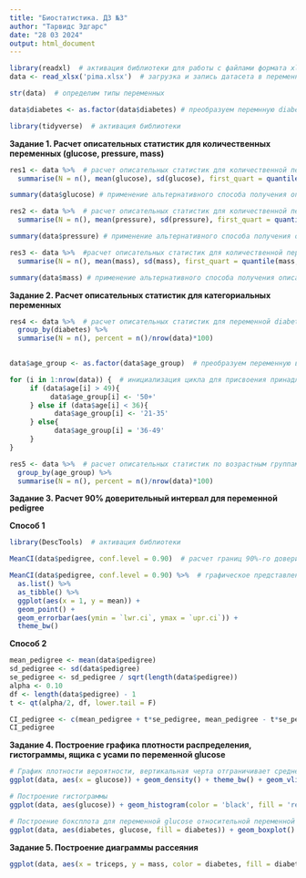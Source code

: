---
title: "Биостатистика. ДЗ №3"
author: "Тарвидс Эдгарс"
date: "28 03 2024"
output: html_document
---

```{r}
library(readxl)  # активация библиотеки для работы с файлами формата xl
data <- read_xlsx('pima.xlsx')  # загрузка и запись датасета в переменную

```

```{r}
str(data)  # определим типы переменных
```
```{r}
data$diabetes <- as.factor(data$diabetes) # преобразуем перемнную diabetes в факторный тип
```


```{r}
library(tidyverse)  # активация библиотеки
```


**Задание 1. Расчет описательных статистик для количественных переменных (glucose, pressure, mass)**

```{r}
res1 <- data %>%  # расчет описательных статистик для количественной переменной glucose
  summarise(N = n(), mean(glucose), sd(glucose), first_quart = quantile(glucose, probs = 0.25), third_quart = quantile(glucose, probs = 0.75), min(glucose), max(glucose))
```

```{r}
summary(data$glucose) # применение альтернативного способа получения описательных статистик
```


```{r}
res2 <- data %>%  # расчет описательных статистик для количественной переменной pressure
  summarise(N = n(), mean(pressure), sd(pressure), first_quart = quantile(pressure, probs = 0.25), third_quart = quantile(pressure, probs = 0.75), min(pressure), max(pressure))
```

```{r}
summary(data$pressure) # применение альтернативного способа получения описательных статистик
```


```{r}
res3 <- data %>%  #расчет описательных статистик для количественной переменной mass
  summarise(N = n(), mean(mass), sd(mass), first_quart = quantile(mass, probs = 0.25), third_quart = quantile(mass, probs = 0.75), min(mass), max(mass))
```

```{r}
summary(data$mass) # применение альтернативного способа получения описательных статистик
```

**Задание 2. Расчет описательных статистик для категориальных переменных**

```{r}
res4 <- data %>%  # расчет описательных статистик для переменной diabetes (N - абсолютная частота, percent- относительная частота)
  group_by(diabetes) %>%
  summarise(N = n(), percent = n()/nrow(data)*100)
  
```

```{r}
data$age_group <- as.factor(data$age_group)  # преобразуем переменную в факторный тип
```


```{r}
for (i in 1:nrow(data)) {  # инициализация цикла для присвоения принадлежности к конкретной возрастной группе
     if (data$age[i] > 49){
          data$age_group[i] <- '50+'
     } else if (data$age[i] < 36){
           data$age_group[i] <- '21-35'
     } else{ 
           data$age_group[i] = '36-49'
     }
}
```

```{r}
res5 <- data %>%  # расчет описательных статистик по возрастным группам
  group_by(age_group) %>%
  summarise(N = n(), percent = n()/nrow(data)*100)
```


**Задание 3. Расчет 90% доверительный интервал для переменной pedigree**

**Способ 1**

```{r}
library(DescTools)  # активация библиотеки
```
```{r}
MeanCI(data$pedigree, conf.level = 0.90)  # расчет границ 90%-го доверительного интервала
```
```{r}
MeanCI(data$pedigree, conf.level = 0.90) %>%  # графическое представление 90%-го доверительного интервала
  as.list() %>%
  as_tibble() %>%
  ggplot(aes(x = 1, y = mean)) +
  geom_point() +
  geom_errorbar(aes(ymin = `lwr.ci`, ymax = `upr.ci`)) +
  theme_bw()
```
**Способ 2**

```{r}
mean_pedigree <- mean(data$pedigree)
sd_pedigree <- sd(data$pedigree)
se_pedigree <- sd_pedigree / sqrt(length(data$pedigree))
alpha <- 0.10
df <- length(data$pedigree) - 1
t <- qt(alpha/2, df, lower.tail = F)

CI_pedigree <- c(mean_pedigree + t*se_pedigree, mean_pedigree - t*se_pedigree)
CI_pedigree
```


**Задание 4. Построение графика плотности распределения, гистограммы, ящика с усами по переменной glucose**

```{r}
# График плотности вероятности, вертикальная черта отграничивает среднее значение по исследуемой переменной
ggplot(data, aes(x = glucose)) + geom_density() + theme_bw() + geom_vline(xintercept = mean(data$glucose))
```
```{r}
# Построение гистограммы
ggplot(data, aes(glucose)) + geom_histogram(color = 'black', fill = 'red')
```

```{r}
# Построение боксплота для переменной glucose относительной переменной diabetes
ggplot(data, aes(diabetes, glucose, fill = diabetes)) + geom_boxplot() + theme_bw()
```
**Задание 5. Построение диаграммы рассеяния**

```{r}
ggplot(data, aes(x = triceps, y = mass, color = diabetes, fill = diabetes)) + geom_point() + facet_grid(.~diabetes)
```

